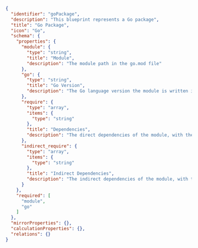 ```json showLineNumbers
{
  "identifier": "goPackage",
  "description": "This blueprint represents a Go package",
  "title": "Go Package",
  "icon": "Go",
  "schema": {
    "properties": {
      "module": {
        "type": "string",
        "title": "Module",
        "description": "The module path in the go.mod file"
      },
      "go": {
        "type": "string",
        "title": "Go Version",
        "description": "The Go language version the module is written in"
      },
      "require": {
        "type": "array",
        "items": {
          "type": "string"
        },
        "title": "Dependencies",
        "description": "The direct dependencies of the module, with their versions"
      },
      "indirect_require": {
        "type": "array",
        "items": {
          "type": "string"
        },
        "title": "Indirect Dependencies",
        "description": "The indirect dependencies of the module, with their versions"
      }
    },
    "required": [
      "module",
      "go"
    ]
  },
  "mirrorProperties": {},
  "calculationProperties": {},
  "relations": {}
}
```